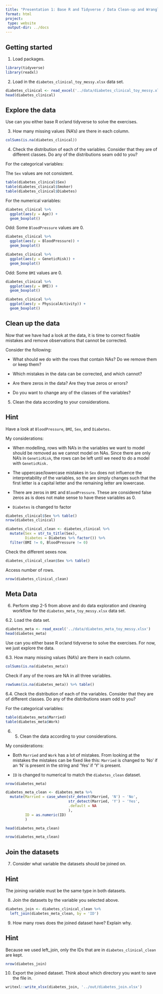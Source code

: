 ```yaml
---
title: "Presentation 1: Base R and Tidyverse / Data Clean-up and Wrangling"
format: html
project:
 type: website
 output-dir: ../docs
---
```


## Getting started

1.  Load packages.

```r
library(tidyverse)
library(readxl)
```

2.  Load in the `diabetes_clinical_toy_messy.xlsx` data set.

```r
diabetes_clinical <- read_excel('../data/diabetes_clinical_toy_messy.xlsx')
head(diabetes_clinical)
```

## Explore the data

Use can you either base R or/and tidyverse to solve the exercises. 

3.  How many missing values (NA's) are there in each column. 

```r
colSums(is.na(diabetes_clinical))
```

4.  Check the distribution of each of the variables. Consider that they are of different classes. Do any of the distributions seam odd to you?

For the categorical variables:

The `Sex` values are not consistent. 
```r
table(diabetes_clinical$Sex)
table(diabetes_clinical$Smoker)
table(diabetes_clinical$Diabetes)
```

For the numerical variables:

```r
diabetes_clinical %>% 
  ggplot(aes(y = Age)) + 
  geom_boxplot()
```

Odd: Some `BloodPressure` values are 0. 
```r
diabetes_clinical %>% 
  ggplot(aes(y = BloodPressure)) + 
  geom_boxplot()
```

```r
diabetes_clinical %>% 
  ggplot(aes(y = GeneticRisk)) + 
  geom_boxplot()
```
Odd: Some `BMI` values are 0. 
```r
diabetes_clinical %>% 
  ggplot(aes(y = BMI)) + 
  geom_boxplot()
```

```r
diabetes_clinical %>% 
  ggplot(aes(y = PhysicalActivity)) + 
  geom_boxplot()
```

## Clean up the data

Now that we have had a look at the data, it is time to correct fixable mistakes and remove observations that cannot be corrected.

Consider the following:

-   What should we do with the rows that contain NAs? Do we remove them or keep them?

-   Which mistakes in the data can be corrected, and which cannot?

-   Are there zeros in the data? Are they true zeros or errors?

-   Do you want to change any of the classes of the variables?

5.  Clean the data according to your considerations.

::: {.callout-tip collapse="true"}
## Hint
Have a look at `BloodPressure`, `BMI`, `Sex`, and `Diabetes`. 
:::

My considerations:

-   When modelling, rows with NA's in the variables we want to model should be removed as we cannot model on NAs. Since there are only NA's in `GeneticRisk`, the rows can be left until we need to do a model with `GeneticRisk.`

-   The uppercase/lowercase mistakes in `Sex` does not influence the interpretability of the variables, so the are simply changes such that the first letter is a capital letter and the remaining letter are lowercase.

-   There are zeros in `BMI` and `BloodPressure`. These are considered false zeros as is does not make sense to have these variables as 0.

-   `Diabetes` is changed to factor

```r
diabetes_clinical$Sex %>% table()
nrow(diabetes_clinical)
```

```r
diabetes_clinical_clean <- diabetes_clinical %>% 
  mutate(Sex = str_to_title(Sex),
         Diabetes = Diabetes %>% factor()) %>% 
  filter(BMI != 0, BloodPressure != 0) 
```

Check the different sexes now.
```r
diabetes_clinical_clean$Sex %>% table()
```

Access number of rows.
```r
nrow(diabetes_clinical_clean)
```


## Meta Data

6.  Perform step 2-5 from above and do data exploration and cleaning workflow for the `diabetes_meta_toy_messy.xlsx` data set.

6.2. Load the data set.

```r
diabetes_meta <- read_excel('../data/diabetes_meta_toy_messy.xlsx')
head(diabetes_meta)
```

Use can you either base R or/and tidyverse to solve the exercises. For now, we just explore the data.

6.3. How many missing values (NA's) are there in each column. 

```r
colSums(is.na(diabetes_meta))
```
Check if any of the rows are NA in all three variables. 
```r
rowSums(is.na(diabetes_meta)) %>% table()
```


6.4. Check the distribution of each of the variables. Consider that they are of different classes. Do any of the distributions seam odd to you?

For the categorical variables:

```r
table(diabetes_meta$Married)
table(diabetes_meta$Work)
```

6. 5.  Clean the data according to your considerations.

My considerations:

-   Both `Married` and `Work` has a lot of mistakes. From looking at the mistakes the mistakes can be fixed like this: `Married` is changed to 'No' if an 'N' is present in the string and 'Yes' if 'Y' is present.

-   `ID` is changed to numerical to match the `diabetes_clean` dataset. 

```r
nrow(diabetes_meta)
```


```r
diabetes_meta_clean <- diabetes_meta %>% 
  mutate(Married = case_when(str_detect(Married, 'N') ~ 'No',
                             str_detect(Married, 'Y') ~ 'Yes',
                             .default = NA
                             ),
         ID = as.numeric(ID)
         )

head(diabetes_meta_clean)
```


```r
nrow(diabetes_meta_clean)
```

## Join the datasets

7. Consider what variable the datasets should be joined on.

::: {.callout-tip collapse="true"}
## Hint
The joining variable must be the same type in both datasets.
:::

8. Join the datasets by the variable you selected above.
```r
diabetes_join <- diabetes_clinical_clean %>% 
  left_join(diabetes_meta_clean, by = 'ID')
```

9. How many rows does the joined dataset have? Explain why. 

::: {.callout-tip collapse="true"}
## Hint
Because we used left_join, only the IDs that are in `diabetes_clinical_clean` are kept. 
:::

```r
nrow(diabetes_join)
```

10. Export the joined dataset. Think about which directory you want to save the file in. 
```r
writexl::write_xlsx(diabetes_join, '../out/diabetes_join.xlsx')
```

